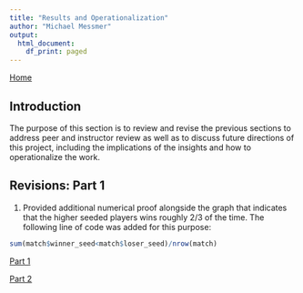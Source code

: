 ```yaml
---
title: "Results and Operationalization"
author: "Michael Messmer"
output:
  html_document:
    df_print: paged
---
```

<a href="index.html">Home</a>

## Introduction

The purpose of this section is to review and revise the previous sections to address peer and instructor review as well as to discuss future directions of this project, including the implications of the insights and how to operationalize the work.

## Revisions: Part 1

1. Provided additional numerical proof alongside the graph that indicates that the higher seeded players wins roughly 2/3 of the time. The following line of code was added for this purpose:

```r
sum(match$winner_seed<match$loser_seed)/nrow(match)
```

<a href="deliverable1.html">Part 1</a>

<a href="deliverable2.html">Part 2</a>
